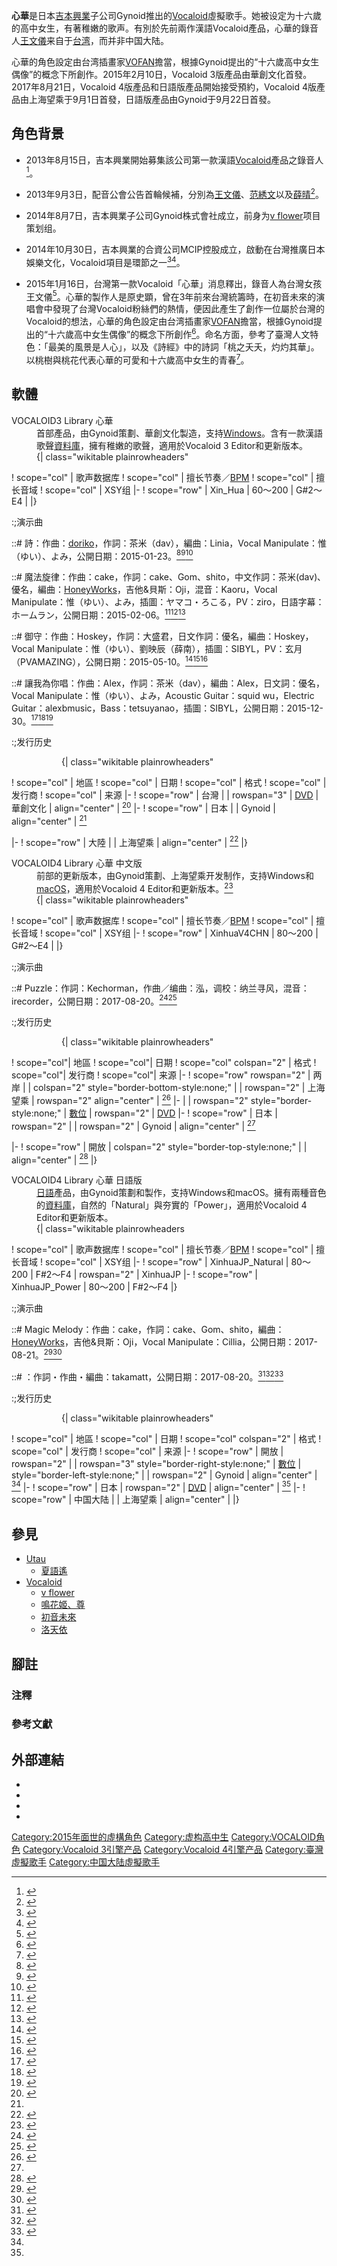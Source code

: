 {{noteTA| G1 = IT | G2 = Music | G3 = Units}}
{{Voice synthesis characters/Infobox
| name                   = 
| color                  = #f3ece4
| color_text             = 
| image                  = Xin Hua.jpg
| landscape              = 
| image_size             = 
| image_upright          = 
| alt                    = 
| caption                = 软件封面的一部分
| copyright              = 
* Gynoid
* 上海望乘（兩岸三地）
| gender                 = 
* 女聲
| language               = 
* 漢語
* 日語
| sampled_from           = 
* 王文儀
| engines                = 
* Vocaloid 3
* Vocaloid 4
| first_release_version  = [[#VOCALOID3_Library_心華|VOCALOID3 Library 心華]]
| first_release_date     = {{Start date|2015|2|10}}
| latest_release_version = [[#VOCALOID4_Library_心華_日語版|VOCALOID4 Library 心華 日語版]]
| latest_release_date    = {{Start date|2017|9|22}}
| character_name         = 
| full_name              = 
| creator                = [[VOFAN|VOFAN]]
| based_on               = 
| adapted_by             = 
| designer               = 
| license                = [https://www.gynoid.co.jp/news/view/63/ Gynoid角色使用方针]{{ja}}
| lbl1                   = 出生
| data1                  = 2月10日（16岁）
| css1                   = bday
| lbl2                   = 身高
| data2                  = 160厘米
| lbl3                   = 星座
| data3                  = [[水瓶座|水瓶座]]
}}
'''心華'''是日本[[吉本興業|吉本興業]]子公司Gynoid推出的[[Vocaloid|Vocaloid]]虛擬歌手。她被设定为十六歲的高中女生，有著稚嫩的歌声。有別於先前兩作漢語Vocaloid產品，心華的錄音人[[王文儀|王文儀]]来自于[[台湾|台湾]]，而并非中国大陆。

心華的角色設定由台湾插畫家[[VOFAN|VOFAN]]擔當，根據Gynoid提出的“十六歲高中女生偶像”的概念下所創作。2015年2月10日，Vocaloid 3版產品由華創文化首發。2017年8月21日，Vocaloid 4版產品和日語版產品開始接受預約，Vocaloid 4版產品由上海望乘于9月1日首發，日語版產品由Gynoid于9月22日首發。

== 角色背景 ==
* 2013年8月15日，吉本興業開始募集該公司第一款漢語[[Vocaloid|Vocaloid]]產品之錄音人<ref>{{Cite news|url=https://www.facebook.com/taipeirecording/posts/420319858080765|title=配音工會募集公告|author=@配音工會|via=[[Facebook|Facebook]]|date=2013-08-15|access-date=2021-04-19|language=zh-tw}}</ref>。

* 2013年9月3日，配音公會公告首輪候補，分別為[[王文儀|王文儀]]、[[范綉文|范綉文]]以及[[薛晴_(配音員)|薛晴]]<ref>{{Cite news|url=https://www.facebook.com/taipeirecording/posts/429092877203463|title=配音工會公告通過選拔第一輪者|author=@配音工會|via=[[Facebook|Facebook]]|date=2013-09-03|access-date=2021-04-19|language=zh-tw}}</ref>。

* 2014年8月7日，吉本興業子公司Gynoid株式會社成立，前身为[[v_flower|v flower]]项目策划组。

* 2014年10月30日，吉本興業的合資公司MCIP控股成立，啟動在台灣推廣日本娛樂文化，Vocaloid項目是環節之一<ref>{{Cite news|url=https://news.dwango.jp/news/7668-1503|script-title=ja:中国語版ボーカロイドソフト「心華」台湾でリリース|author=|publisher=多玩國新聞|date=2015-03-04|access-date=2021-04-19|language=ja|archive-date=2021-04-21|archive-url=https://web.archive.org/web/20210421154113/https://news.dwango.jp/news/7668-1503|dead-url=no}}</ref><ref>{{Cite news|url=https://www.fashionsnap.com/article/2014-10-30/mciphd-cooljapn/|script-title=ja:吉本興業ら6社が参画 アジア全域で日本のエンタメを推進する合弁会社を設立|author=|publisher=fashionsnap|date=2014-10-30|access-date=2021-04-19|language=ja|archive-date=2021-04-24|archive-url=https://web.archive.org/web/20210424020502/https://www.fashionsnap.com/article/2014-10-30/mciphd-cooljapn/|dead-url=no}}</ref>。

* 2015年1月16日，台灣第一款Vocaloid「心華」消息釋出，錄音人為台灣女孩王文儀{{註|已知為臺灣配音公會配音班結訓生。<ref>{{Cite news|url=https://www.facebook.com/taipeirecording/posts/670149309764484|title=配音工會公告|author=@配音工會|via=[[Facebook|Facebook]]|date=2015-01-18|access-date=2021-04-19|language=zh-tw|archive-date=2017-03-16|archive-url=https://web.archive.org/web/20170316160612/https://www.facebook.com/taipeirecording/posts/670149309764484|dead-url=no}}</ref>}}<ref>{{Cite web|title=VOFAN繪製 台灣VOCALOID3 Library「心華 Xin Hua」誕生|url=http://news.aniarc.com/news/147191/vofan%E7%B9%AA%E8%A3%BD-%E5%8F%B0%E7%81%A3vocaloid3-library%E3%80%8C%E5%BF%83%E8%8F%AF-xin-hua%E3%80%8D%E8%AA%95%E7%94%9F|date=2015-01-16|access-date=2021-04-21|language=zh-tw|publisher= antarctic news|archiveurl=https://web.archive.org/web/20150208165915/http://news.aniarc.com/news/147191/vofan%E7%B9%AA%E8%A3%BD-%E5%8F%B0%E7%81%A3vocaloid3-library%E3%80%8C%E5%BF%83%E8%8F%AF-xin-hua%E3%80%8D%E8%AA%95%E7%94%9F |archivedate=2015-02-08|dead-url=no}}</ref>。心華的製作人是原史顕，曾在3年前來台灣統籌時，在初音未來的演唱會中發現了台灣Vocaloid粉絲們的熱情，便因此產生了創作一位屬於台灣的Vocaloid的想法，心華的角色設定由台湾插畫家[[VOFAN|VOFAN]]擔當，根據Gynoid提出的“十六歲高中女生偶像”的概念下所創作<ref>{{Cite news|url=https://gnn.gamer.com.tw/detail.php?sn=110932|title=【TiCA15】Vocaloid「心華」繪師 VOFAN 簽名會 分享心華創作歷程|author=Akito|publisher=巴哈姆特|date=2015-02-12|access-date=2021-04-19|language=zh-tw|archive-date=2021-04-21|archive-url=https://web.archive.org/web/20210421154112/https://gnn.gamer.com.tw/detail.php?sn=110932|dead-url=no}}</ref>。命名方面，參考了臺灣人文特色：「最美的風景是人心」{{註|原句應為「臺灣 最美的風景是人」，出自《新周刊》375期封面標題}}，以及《詩經》中的詩詞「桃之夭夭，灼灼其華」。以桃樹與桃花代表心華的可愛和十六歲高中女生的青春<ref>{{Cite web|title=人物設定|url=http://www.xin-hua.tw/showtime/zh/archives/368|access-date=2021-04-21|language=zh-tw|archiveurl=https://web.archive.org/web/20160131031909/http://www.xin-hua.tw/showtime/zh/archives/368|archivedate=2016-01-31|dead-url=yes}}</ref>。

== 軟體 ==
;<span id="VOCALOID3 Library 心華">{{nobold|-{zh-hant:「;zh-hans:《}-}}VOCALOID3 Library 心華{{nobold|-{zh-hans:》;zh-hant:」}-}}</span>
:首部產品，由Gynoid策劃、華創文化製造，支持[[Microsoft_Windows|Windows]]。含有一款漢語歌聲[[資料庫|資料庫]]，擁有稚嫩的歌聲，適用於Vocaloid 3 Editor和更新版本。
:{| class="wikitable plainrowheaders"
! scope="col" | 歌声数据库
! scope="col" | 擅长节奏／[[速度_(音樂)#量度音樂速度|BPM]]
! scope="col" | 擅长音域
! scope="col" | XSY组
|-
! scope="row" | Xin_Hua
| 60～200
| G#2～E4
| {{N/A}}
|}
:;演示曲
::# 詩：作曲：[[doriko|doriko]]，作詞：茶米（dav），編曲：Linia，Vocal Manipulate：惟（ゆい）、よみ，公開日期：2015-01-23。<ref>{{cite web|url= http://www.nicovideo.jp/watch/sm25408290|title= |author= @ACG-Facio|date= 2015-01-23|script-title= ja:doriko & 茶米（ dav） feat. 心華 (シンファ) オリジナル曲「詩」|type= 影片|access-date= 2015-02-08|via= [[Niconico動畫|Niconico動畫]]|archive-date= 2021-02-28|archive-url= https://web.archive.org/web/20210228002956/https://www.nicovideo.jp/watch/sm25408290|dead-url= no}}</ref><ref>{{cite web|url= https://www.youtube.com/watch?v=mbND-ji57OM|title= |author= @Facio|date= 2015-01-23|script-title= ja:doriko & 茶米（ dav） feat. 心華 (シンファ) オリジナル曲「詩」|type= 影片|access-date= 2015-02-08|via= [[YouTube|YouTube]]|archive-date= 2020-11-14|archive-url= https://web.archive.org/web/20201114083356/https://www.youtube.com/watch?v=mbND-ji57OM|dead-url= no}}</ref><ref>{{cite web|url= http://www.bilibili.com/video/av1916888/|title= doriko & 茶米（dav） feat.心华原创中文曲「诗」|author= @XinHua|date= 2015-01-23|script-title= ja:|type= 影片|access-date= 2015-02-08|via= [[嗶哩嗶哩彈幕網|嗶哩嗶哩彈幕網]]|archive-date= 2021-02-04|archive-url= https://web.archive.org/web/20210204225516/https://www.bilibili.com/video/av1916888|dead-url= no}}</ref>
::# 魔法旋律：作曲：cake，作詞：cake、Gom、shito，中文作詞：茶米(dav)､優名，編曲：[[HoneyWorks|HoneyWorks]]，吉他&貝斯：Oji，混音：Kaoru，Vocal Manipulate：惟（ゆい）、よみ，插圖：ヤマコ・ろこる，PV：ziro，日語字幕：ホームラン，公開日期：2015-02-06。<ref>{{cite web|url= http://www.nicovideo.jp/watch/sm25510862|title= |author= @宇都圭輝|date= 2015-02-06|script-title= ja:『魔法旋律』HoneyWorks feat.心華|type= 影片|access-date= 2015-02-08|via= [[Niconico動畫|Niconico動畫]]|archive-date= 2015-03-26|archive-url= https://web.archive.org/web/20150326104510/http://www.nicovideo.jp/watch/sm25510862|dead-url= no}}</ref><ref>{{cite web|url= https://www.youtube.com/watch?v=ZHIqsevKgbg|title= |author= @HoneyWorks OFFICIAL|date= 2015-02-06|script-title= ja:『魔法旋律』HoneyWorks feat.心華|type= 影片|access-date= 2015-02-08|via= [[YouTube|YouTube]]|archive-date= 2020-11-25|archive-url= https://web.archive.org/web/20201125180700/https://www.youtube.com/watch?v=ZHIqsevKgbg|dead-url= no}}</ref><ref>{{cite web|url= http://www.bilibili.com/video/av1967224/|title= 『魔法旋律』HoneyWorks feat.心華|author= @XinHua|date= 2015-02-06|script-title= ja:|type= 影片|access-date= 2015-02-08|via= [[嗶哩嗶哩彈幕網|嗶哩嗶哩彈幕網]]|archive-date= 2017-07-07|archive-url= https://web.archive.org/web/20170707195441/http://www.bilibili.com/video/av1967224/|dead-url= no}}</ref>
::# 御守：作曲：Hoskey，作詞：大盛君，日文作詞：優名，編曲：Hoskey，Vocal Manipulate：惟（ゆい）、劉映辰（薛南），插圖：SIBYL，PV：玄月（PVAMAZING），公開日期：2015-05-10。<ref>{{cite web|url= http://www.nicovideo.jp/watch/sm26227619|title= |author= @Hoskey|date= 2015-05-10|script-title= ja:【心華】お守り【中国語オリジナルPV】|type= 影片|access-date= 2016-01-08|via= [[Niconico動畫|Niconico動畫]]|archive-date= 2021-02-28|archive-url= https://web.archive.org/web/20210228141933/https://www.nicovideo.jp/watch/sm26227619|dead-url= no}}</ref><ref>{{cite web|url= https://www.youtube.com/watch?v=ZHIqsevKgbg|title= 【心華】御守【中文原創PV】|author= @Hoskey Cheng|date= 2015-02-10|script-title= ja:|type= 影片|access-date= 2016-01-08|via= [[YouTube|YouTube]]|archive-date= 2020-11-25|archive-url= https://web.archive.org/web/20201125180700/https://www.youtube.com/watch?v=ZHIqsevKgbg|dead-url= no}}</ref><ref>{{cite web|url= http://www.bilibili.com/video/av1967224/|title= 【心華】御守【中文原創PV】|author= @Hoskey|date= 2015-05-10|script-title= ja:|type= 影片|access-date= 2016-01-08|via= [[嗶哩嗶哩彈幕網|嗶哩嗶哩彈幕網]]|archive-date= 2017-07-07|archive-url= https://web.archive.org/web/20170707195441/http://www.bilibili.com/video/av1967224/|dead-url= no}}</ref>
::# 讓我為你唱：作曲：Alex，作詞：茶米（dav），編曲：Alex，日文詞：優名，Vocal Manipulate：惟（ゆい）、よみ，Acoustic Guitar：squid wu，Electric Guitar：alexbmusic，Bass：tetsuyanao，插圖：SIBYL，公開日期：2015-12-30。<ref>{{cite web|url= http://www.nicovideo.jp/watch/sm27906262|title= |author= @惟(ゆい)|date= 2015-12-30|script-title= ja:【心華】君のために歌おう【中国語オリジナル曲PV】|type= 影片|access-date= 2016-01-08|via= [[Niconico動畫|Niconico動畫]]|archive-date= 2021-02-28|archive-url= https://web.archive.org/web/20210228104757/https://www.nicovideo.jp/watch/sm27906262|dead-url= no}}</ref><ref>{{cite web|url= https://www.youtube.com/watch?v=L_1nXRQO8FA|title= 【心華官方Demo曲】讓我為你唱【中文原創PV】|author= @惟(ゆい)|date= 2015-12-30|script-title= ja:|type= 影片|access-date= 2016-01-08|via= [[YouTube|YouTube]]|archive-date= 2018-03-04|archive-url= https://web.archive.org/web/20180304220359/https://www.youtube.com/watch?v=L_1nXRQO8FA|dead-url= no}}</ref><ref>{{cite web|url= http://www.bilibili.com/video/av3479608/|title= 【心華Demo曲】讓我為你唱【中文原創PV】|author= @惟ゆい|date= 2015-12-30|script-title= ja:|type= 影片|access-date= 2016-01-08|via= [[嗶哩嗶哩彈幕網|嗶哩嗶哩彈幕網]]|archive-date= 2018-03-04|archive-url= https://web.archive.org/web/20180304220407/https://www.bilibili.com/video/av3479608/|dead-url= no}}</ref>
:;发行历史
::{| class="wikitable plainrowheaders"
! scope="col" | 地區
! scope="col" | 日期
! scope="col" | 格式
! scope="col" | 发行商
! scope="col" | 来源
|-
! scope="row" | 台灣
| {{start date|2015|2|10}}
| rowspan="3" | [[DVD|DVD]]
| 華創文化
| align="center" | <ref>{{Cite web |url = http://www.my-cartoon.com.tw/front/news/main_02.php?t=lat&id=3885 |title = 臺灣VOCALOID(TM)3『心華』發售紀念 2/12舉行VOFAN繪師簽名會 |website = 情報台 |author = 阿蜥 |type = PR |date = 2015-02-03 |access-date = 2021-04-21 |language = zh-cn |archive-date = 2021-04-24 |archive-url = https://web.archive.org/web/20210424020414/http://www.my-cartoon.com.tw/front/news/main_02.php?t=lat&id=3885 |dead-url = no }}</ref>
|-
! scope="row" | 日本
| {{start date|2015|4|24}}
| Gynoid
| align="center" | <ref name="view/20/">{{Cite web |url = https://www.gynoid.co.jp/news/view/20/ |script-title = ja:2015/4/25(土),26(日)開催 ニコニコ超会議2015「心華(シンファ) / v flower(ブイフラワ) 」ブース出展決定！ |website = gynoid |access-date = 2021-04-21 |language = ja |archive-date = 2021-03-02 |archive-url = https://web.archive.org/web/20210302162633/https://gynoid.co.jp/news/view/20/ |dead-url = no }}</ref>
|-
! scope="row" | 大陸
| {{start date|2015|6|27}}
| 上海望乘
| align="center" | <ref>{{Cite web |url = http://book.163.com/15/0629/15/AT9MTMKC00924KCB.html |title = “心华”怒放，V4首发 成都FUN “V家”唱主角 |publisher = 网易云阅读 |type = PR |date = 2015-06-29 |access-date = 2021-04-21 |language = zh-cn |archive-date = 2021-04-24 |archive-url = https://web.archive.org/web/20210424020408/http://book.163.com/15/0629/15/AT9MTMKC00924KCB.html |dead-url = no }}</ref>
|}

;<span id="VOCALOID4 Library 心華 中文版">{{nobold|-{zh-hant:「;zh-hans:《}-}}VOCALOID4 Library 心華 中文版{{nobold|-{zh-hans:》;zh-hant:」}-}}</span>
:前部的更新版本，由Gynoid策劃、上海望乘开发制作，支持Windows和[[macOS|macOS]]，適用於Vocaloid 4 Editor和更新版本。<ref>{{Cite news|url=http://news.yoshimoto.co.jp/2017/08/entry74966.php|script-title=ja:『VOCALOID4 Library 心華(シンファ)』日本語版＆中国語版の予約開始！|author=|publisher=吉本興業新聞中心|date=2017-08-21|access-date=2021-04-19|language=ja|archive-date=2021-04-21|archive-url=https://web.archive.org/web/20210421154113/http://news.yoshimoto.co.jp/2017/08/entry74966.php|dead-url=no}}</ref>
:{| class="wikitable plainrowheaders"
! scope="col" | 歌声数据库
! scope="col" | 擅长节奏／[[速度_(音樂)#量度音樂速度|BPM]]
! scope="col" | 擅长音域
! scope="col" | XSY组
|-
! scope="row" | XinhuaV4CHN
| 80～200
| G#2～E4
| {{N/A}}
|}
:;演示曲
::# Puzzle：作詞：Kechorman，作曲／编曲：泓，调校：纳兰寻风，混音：irecorder，公開日期：2017-08-20。<ref>{{cite web|url= https://soundcloud.com/gynoid_jp/xinhuav4puzzle|title= |author= @gynoid_jp|date= 2017-08-20|script-title= ja:【心華V4デモ③：中国語版】Puzzle|type= 音訊|access-date= 2017-08-28|via= SoundCloud|archive-date= 2021-04-25|archive-url= https://web.archive.org/web/20210425111129/https://soundcloud.com/gynoid_jp/xinhuav4puzzle|dead-url= no}}</ref><ref>{{cite web|url= https://www.youtube.com/watch?v=L_1nXRQO8FA|title= 【心华V4首支原创】二次元虚拟歌姬“心华”VOCALOID4印象曲《puzzle》|author= @心华Official|date= 2017-08-21|script-title= ja:|type= 影片|access-date= 2017-08-28|via= [[嗶哩嗶哩彈幕網|嗶哩嗶哩彈幕網]]|archive-date= 2018-03-04|archive-url= https://web.archive.org/web/20180304220359/https://www.youtube.com/watch?v=L_1nXRQO8FA|dead-url= no}}</ref>
:;发行历史
::{| class="wikitable plainrowheaders"
! scope="col"| 地區
! scope="col"| 日期
! scope="col" colspan="2" | 格式
! scope="col"| 发行商
! scope="col"| 来源
|-
! scope="row" rowspan="2" | 两岸
| {{start date|2017|9|1}}
| colspan="2" style="border-bottom-style:none;" | 
| rowspan="2" | 上海望乘
| rowspan="2" align="center" | <ref>{{Cite web|url=https://weibo.com/5462738894/Fjuq4aQAU|title=補款/發貨通知各位  下載版的VOCALOI...|author=@心华XINHUA|type=微博|date=2017-08-30|access-date=2021-04-22|language=zh-tw|via=新浪微博}}</ref>
|-
| {{start date|2017|9|7}}
| rowspan="2" style="border-style:none;" | [[数字发行|數位]]
| rowspan="2" | [[DVD|DVD]]
|-
! scope="row" | 日本
| rowspan="2" | {{start date|2017|10|25}}
| rowspan="2" | Gynoid
| align="center" | <ref name="view/53/">{{Cite web|url=https://www.gynoid.co.jp/news/view/53/|script-title=ja:VOCALOID4ライブラリ『心華(シンファ, Xin hua)』のダウンロード販売が開始！|website=gynoid|access-date=2021-04-19|language=ja|archive-date=2021-04-21|archive-url=https://web.archive.org/web/20210421155619/https://www.gynoid.co.jp/news/view/53/|dead-url=no}}</ref>
|-
! scope="row" | 開放
| colspan="2" style="border-top-style:none;" |
| align="center" | <ref name="vocaloid_yamaha">{{cite web|url= https://twitter.com/vocaloid_yamaha/status/923207532792999936|title= |author= @vocaloid_yamaha|date= 2017-10-25|script-title= en:[New Item Added] VOCALOID4 Library Xin hua (Chinese & Japanese Voice Banks) are now in stock at VOCALOID SHOP!|type= 推文|access-date= 2016-01-08|via= Twitter|archive-date= 2021-04-28|archive-url= https://web.archive.org/web/20210428000900/https://twitter.com/vocaloid_yamaha/status/923207532792999936|dead-url= no}}</ref>
|}

;<span id="VOCALOID4 Library 心華 日語版">{{nobold|-{zh-hant:「;zh-hans:《}-}}VOCALOID4 Library 心華 日語版{{nobold|-{zh-hans:》;zh-hant:」}-}}</span>
:[[日語|日語]]產品，由Gynoid策劃和製作，支持Windows和macOS。擁有兩種音色的[[資料庫|資料庫]]，自然的「Natural」與夯實的「Power」，適用於Vocaloid 4 Editor和更新版本。
:{| class="wikitable plainrowheaders
! scope="col" | 歌声数据库
! scope="col" | 擅长节奏／[[速度_(音樂)#量度音樂速度|BPM]]
! scope="col" | 擅长音域
! scope="col" | XSY组
|-
! scope="row" | XinhuaJP_Natural
| 80～200
| F#2～F4
| rowspan="2" | XinhuaJP
|-
! scope="row" | XinhuaJP_Power
| 80～200
| F#2～F4
|}
:;演示曲
::# Magic Melody：作曲：cake，作詞：cake、Gom、shito，編曲：[[HoneyWorks|HoneyWorks]]，吉他&貝斯：Oji，Vocal Manipulate：Cillia，公開日期：2017-08-21。<ref>{{cite web|url= https://soundcloud.com/gynoid_jp/xinhuav4kokorohana|title= |author= @gynoid_jp|date= 2017-09-08|script-title= ja:【心華日本語版】Magic Melody(作曲：HoneyWorks)【サウンドデモ】|type= 音訊|access-date= 2017-08-28|via= SoundCloud|archive-date= 2020-11-14|archive-url= https://web.archive.org/web/20201114162209/https://soundcloud.com/gynoid_jp/xinhuav4kokorohana|dead-url= no}}</ref><ref>{{cite web|url= https://www.nicovideo.jp/watch/sm31886469|title= 【心華日本語版】Magic Melody(作曲：HoneyWorks)【サウンドデモ】|author= @ガイノイド|date= 2017-09-08|script-title= ja:|type= 影片|access-date= 2017-08-28|via= [[Niconico動畫|Niconico動畫]]|archive-date= 2021-03-07|archive-url= https://web.archive.org/web/20210307131951/https://www.nicovideo.jp/watch/sm31886469|dead-url= no}}</ref>
::# {{lang|ja|ココロハナ}}：作詞・作曲・編曲：takamatt，公開日期：2017-08-20。<ref>{{cite web |url= https://soundcloud.com/takamatt/kokoro-hana-takamatt-feat-v4|title= |author= @takamatt|date= 2017-09-23|script-title= ja:KOKORO-HANA / ココロハナ - takamatt feat. V4心華 日本語版|type= 音訊|access-date= 2017-08-28|via= SoundCloud}}</ref><ref>{{cite web|url= https://www.nicovideo.jp/watch/sm31969331|title= |author= @takamatt|date= 2017-09-22|script-title= ja:【V4心華 日本語版】 ココロハナ 【オリジナル】|type= 影片|access-date= 2017-08-28|via= [[Niconico動畫|Niconico動畫]]|archive-date= 2021-02-28|archive-url= https://web.archive.org/web/20210228013159/https://www.nicovideo.jp/watch/sm31969331|dead-url= no}}</ref><ref>{{cite web|url= https://www.youtube.com/watch?v=RHxv5MEoI2s|title= |author= @takamatt|date= 2017-09-22|script-title= ja:KOKORO-HANA / ココロハナ - takamatt feat. V4心華 日本語版|type= 影片|access-date= 2017-08-28|via= [[YouTube|YouTube]]|archive-date= 2020-11-05|archive-url= https://web.archive.org/web/20201105112811/https://www.youtube.com/watch?v=RHxv5MEoI2s|dead-url= no}}</ref>
:;发行历史
::{| class="wikitable plainrowheaders"
! scope="col" | 地區
! scope="col" | 日期
! scope="col" colspan="2" | 格式
! scope="col" | 发行商
! scope="col" | 来源
|-
! scope="row" | 開放
| rowspan="2" | {{start date|2017|9|22}}
| rowspan="3" style="border-right-style:none;" | [[数字发行|數位]]
| style="border-left-style:none;" |
| rowspan="2" | Gynoid
| align="center" | <ref name="vocaloid_yamaha"/>
|-
! scope="row" | 日本
| rowspan="2" | [[DVD|DVD]]
| align="center" | <ref name="view/53/"/>
|-
! scope="row" | 中国大陆
| {{start date|2017|9|28}}
| 上海望乘
| align="center" | <!-- 淘寶預售結束時間 -->
|}

== 參見 ==
* [[Utau|Utau]]
** [[夏語遙|夏語遙]]
* [[Vocaloid|Vocaloid]]
** [[v_flower|v flower]]
** [[鳴花姬、尊|鳴花姬、尊]]
** [[初音未來|初音未來]]
** [[洛天依|洛天依]]

== 腳註 ==
=== 注釋 ===
{{Reflist|group="註"}}

=== 參考文獻 ===
{{reflist|2}}

==外部連結==
* {{Official website}}
* {{Facebook}}
* {{Sinaweibo}}
* {{Bilibili|user=188839285}}

{{Vocaloid}}
{{Authority control}}
{{DEFAULTSORT:xinhua}}
[[Category:2015年面世的虛構角色|Category:2015年面世的虛構角色]]
[[Category:虚构高中生|Category:虚构高中生]]
[[Category:VOCALOID角色|Category:VOCALOID角色]]
[[Category:Vocaloid_3引擎产品|Category:Vocaloid 3引擎产品]]
[[Category:Vocaloid_4引擎产品|Category:Vocaloid 4引擎产品]]
[[Category:臺灣虛擬歌手|Category:臺灣虛擬歌手]]
[[Category:中国大陆虛擬歌手|Category:中国大陆虛擬歌手]]